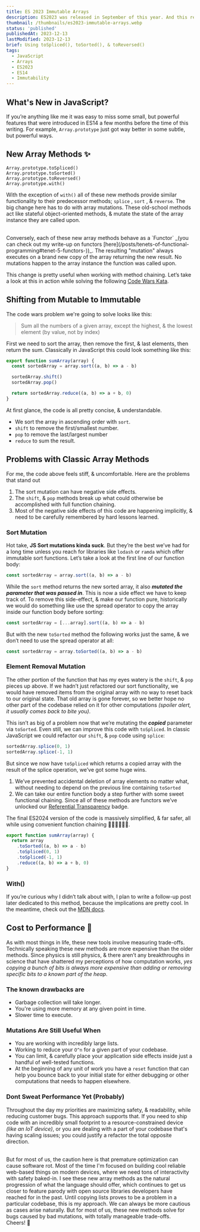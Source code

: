 ```yaml
---
title: ES 2023 Immutable Arrays
description: ES2023 was released in September of this year. And this release ships with a handful of incredibly useful array methods that solve for some of JavaScripts bigger side-effects that are also easy to miss. In today's post we'll talk about those methods, and why they can save you lots of time, and headaches.
thumbnail: /thumbnails/es2023-immutable-arrays.webp
status: 'published'
publishedAt: 2023-12-13
lastModified: 2023-12-13
brief: Using toSpliced(), toSorted(), & toReversed()
tags:
  - JavaScript
  - Arrays
  - ES2023
  - ES14
  - Immutability
---
```


## What's New in JavaScript?

If you’re anything like me it was easy to miss some small, but powerful features that were introduced in ES14 a few months before the time of this writing. For example, `Array.prototype` just got way better in some subtle, but powerful ways.

## New Array Methods ✨

```tsx
Array.prototype.toSpliced()
Array.prototype.toSorted()
Array.prototype.toReversed()
Array.prototype.with()
```

With the exception of `with()` all of these new methods provide similar functionality to their predecessor methods; `splice` , `sort` , & `reverse`.
The big change here has to do with array mutations. These old-school methods act like stateful object-oriented methods, & mutate the state of the array instance they are called upon.

<br />
Conversely, each of these new array methods behave as a `Functor` _(you can check out my write-up on functors [here](/posts/tenets-of-functional-programming#tenet-5-functors-️))_.
The resulting "mutation" always executes on a brand new copy of the array returning the new result. No mutations happen to
the array instance the function was called upon.

<br />

This change is pretty useful when working with method chaining. Let’s take a look at this in action while solving the following [Code Wars Kata](https://www.codewars.com/kata/576b93db1129fcf2200001e6/solutions/typescript?filter=all&sort=best_practice&invalids=false).

## Shifting from Mutable to Immutable

The code wars problem we're going to solve looks like this:

> Sum all the numbers of a given array, except the highest, & the lowest element (by value, not by index)

First we need to sort the array, then remove the first, & last elements, then return the sum. Classically in JavaScript this could look something like this:

```jsx
export function sumArray(array) {
  const sortedArray = array.sort((a, b) => a - b)

  sortedArray.shift()
  sortedArray.pop()

  return sortedArray.reduce((a, b) => a + b, 0)
}
```

At first glance, the code is all pretty concise, & understandable.

- We sort the array in ascending order with `sort`.
- `shift` to remove the first/smallest number.
- `pop` to remove the last/largest number
- `reduce` to sum the result.

## Problems with Classic Array Methods

For me, the code above feels stiff, & uncomfortable. Here are the problems that stand out

1. The sort mutation can have negative side effects.
1. The `shift`, & `pop` methods break up what could otherwise be accomplished with full function chaining.
1. Most of the negative side effects of this code are happening implicitly, & need to be carefully remembered by hard lessons learned.

### Sort Mutation

Hot take, **JS Sort mutations kinda suck**. But they’re the best we’ve had for a long time unless you reach for libraries like `lodash` or `ramda` which offer immutable sort functions. Let’s take a look at the first line of our function body:

```jsx
const sortedArray = array.sort((a, b) => a - b)
```

While the `sort` method returns the new sorted array, it also **_mutated the parameter that was passed in_**. This is now a side effect we have to keep track of. To remove this side-effect, & make our function pure, historically we would do something like use the spread operator to copy the array inside our function body before sorting:

```jsx
const sortedArray = [...array].sort((a, b) => a - b)
```

But with the new `toSorted` method the following works just the same, & we don’t need to use the spread operator at all:

```jsx
const sortedArray = array.toSorted((a, b) => a - b)
```

### Element Removal Mutation

The other portion of the function that has my eyes watery is the `shift`, & `pop` pieces up above.
If we hadn’t just refactored our sort functionality, we would have removed items from the original array with no way to reset back to our original state.
That old array is gone forever, so we better hope no other part of the codebase relied on it for other computations _(spoiler alert, it usually comes back to bite you)_.

This isn’t as big of a problem now that we’re mutating the **_copied_** parameter via `toSorted`. Even still, we can improve this code with `toSpliced`.
In classic JavaScript we could refactor our `shift`, & `pop` code using `splice`:

```jsx
sortedArray.splice(0, 1)
sortedArray.splice(-1, 1)
```

But since we now have `toSpliced` which returns a copied array with the result of the splice operation, we’ve got some huge wins.

1. We’ve prevented accidental deletion of array elements no matter what, without needing to depend on the previous line containing `toSorted`
2. We can take our entire function body a step further with some sweet functional chaining.
   Since all of these methods are functors we’ve unlocked our [Referential Transparency](https://www.sitepoint.com/what-is-referential-transparency/) badge.

The final ES2024 version of the code is massively simplified, & far safer, all while using convenient function chaining 👏🏻👏🏻👏🏻.

```jsx
export function sumArray(array) {
  return array
    .toSorted((a, b) => a - b)
    .toSpliced(0, 1)
    .toSpliced(-1, 1)
    .reduce((a, b) => a + b, 0)
}
```

### With()

If you’re curious why I didn’t talk about with, I plan to write a follow-up post later dedicated to this method,
because the implications are pretty cool. In the meantime, check out the [MDN docs](https://developer.mozilla.org/en-US/docs/Web/JavaScript/Reference/Global_Objects/Array/with).

## Cost to Performance 🏃

As with most things in life, these new tools involve measuring trade-offs. Technically speaking these new methods are more expensive than the older methods.
Since physics is still physics, & there aren’t any breakthroughs in science that have shattered my perceptions of how computation works, _yes copying a bunch of bits is always more expensive than adding or removing specific bits to a known part of the heap_.

### The known drawbacks are

- Garbage collection will take longer.
- You're using more memory at any given point in time.
- Slower time to execute.

### Mutations Are Still Useful When

- You are working with incredibly large lists.
- Working to reduce your `O^n` for a given part of your codebase.
- You can limit, & carefully place your application side effects inside just a handful of well-tested functions.
- At the beginning of any unit of work you have a `reset` function that can help you bounce back to your initial state for either debugging or other computations that needs to happen elsewhere.

### Dont Sweat Performance Yet (Probably)

Throughout the day my priorities are maximizing safety, & readability, while reducing customer bugs. This approach supports that.
If you need to ship code with an incredibly small footprint to a resource-constrained device _(like an IoT device)_,
or you are dealing with a part of your codebase that's having scaling issues; you could justify a refactor the total opposite direction.

<br />
But for most of us, the caution here is that premature optimization can cause software rot. Most of the time I'm focused
on building cool reliable web-based things on modern devices, where we need tons of interactivity with safety baked-in. I
see these new array methods as the natural progression of what the language should offer, which continues to get us closer
to feature parody with open source libraries developers have reached for in the past. Until copying lists proves to be a
problem in a particular codebase, this is my approach. We can always be more cautious as cases arise naturally. But for most
of us, these new methods solve for bugs caused by bad mutations, with totally manageable trade-offs.

<br />
Cheers! 🤙
